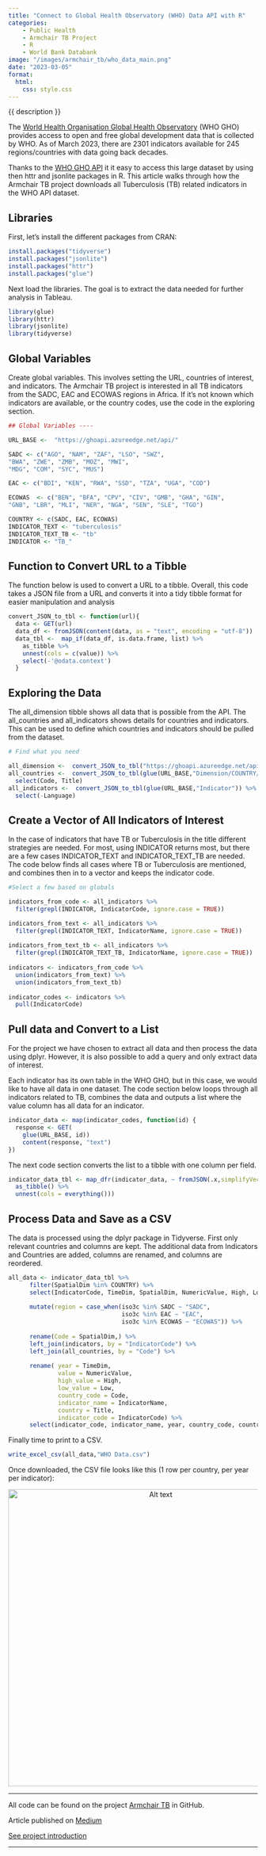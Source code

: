 ```yaml
---
title: "Connect to Global Health Observatory (WHO) Data API with R"
categories: 
    - Public Health
    - Armchair TB Project
    - R
    - World Bank Databank
image: "/images/armchair_tb/who_data_main.png"
date: "2023-03-05"
format: 
  html:
    css: style.css
---
```


```{=html}
<div class="post-description">
  {{ description }}
</div>
```

The [World Health Organisation Global Health Observatory](https://www.who.int/data/gho) (WHO GHO) provides access to open and free global development data that is collected by WHO. As of March 2023, there are 2301 indicators available for 245 regions/countries with data going back decades.

Thanks to the [WHO GHO API](https://www.who.int/data/gho/info/gho-odata-api) it it easy to access this large dataset by using then httr and jsonlite packages in R. This article walks through how the Armchair TB project downloads all Tuberculosis (TB) related indicators in the WHO API dataset.

## Libraries

First, let’s install the different packages from CRAN:

``` r
install.packages("tidyverse") 
install.packages("jsonlite") 
install.packages("httr") 
install.packages("glue")
```

Next load the libraries. The goal is to extract the data needed for further analysis in Tableau.

``` r
library(glue) 
library(httr) 
library(jsonlite) 
library(tidyverse)
```

## Global Variables

Create global variables. This involves setting the URL, countries of interest, and indicators. The Armchair TB project is interested in all TB indicators from the SADC, EAC and ECOWAS regions in Africa. If it’s not known which indicators are available, or the country codes, use the code in the exploring section.

``` r
## Global Variables ----  

URL_BASE <-  "https://ghoapi.azureedge.net/api/" 

SADC <- c("AGO", "NAM", "ZAF", "LSO", "SWZ",            
"BWA", "ZWE", "ZMB", "MOZ", "MWI",            
"MDG", "COM", "SYC", "MUS")  

EAC <- c("BDI", "KEN", "RWA", "SSD", "TZA", "UGA", "COD")  

ECOWAS  <- c("BEN", "BFA", "CPV", "CIV", "GMB", "GHA", "GIN",               
"GNB", "LBR", "MLI", "NER", "NGA", "SEN", "SLE", "TGO")  

COUNTRY <- c(SADC, EAC, ECOWAS)  
INDICATOR_TEXT <- "tuberculosis" 
INDICATOR_TEXT_TB <- "tb" 
INDICATOR <- "TB_"
```

## Function to Convert URL to a Tibble

The function below is used to convert a URL to a tibble. Overall, this code takes a JSON file from a URL and converts it into a tidy tibble format for easier manipulation and analysis

``` r
convert_JSON_to_tbl <- function(url){     
  data <- GET(url)     
  data_df <- fromJSON(content(data, as = "text", encoding = "utf-8"))     
  data_tbl <-  map_if(data_df, is.data.frame, list) %>%          
    as_tibble %>%          
    unnest(cols = c(value)) %>%          
    select(-'@odata.context') 
  }
```

## Exploring the Data

The all_dimension tibble shows all data that is possible from the API. The all_countries and all_indicators shows details for countries and indicators. This can be used to define which countries and indicators should be pulled from the dataset.

``` r
# Find what you need  

all_dimension <-  convert_JSON_to_tbl("https://ghoapi.azureedge.net/api/Dimension")  
all_countries <-  convert_JSON_to_tbl(glue(URL_BASE,"Dimension/COUNTRY/DimensionValues")) %>%
  select(Code, Title)  
all_indicators <-  convert_JSON_to_tbl(glue(URL_BASE,"Indicator")) %>% 
  select(-Language)
```

## Create a Vector of All Indicators of Interest

In the case of indicators that have TB or Tuberculosis in the title different strategies are needed. For most, using INDICATOR returns most, but there are a few cases INDICATOR_TEXT and INDICATOR_TEXT_TB are needed. The code below finds all cases where TB or Tuberculosis are mentioned, and combines then in to a vector and keeps the indicator code.

``` r
#Select a few based on globals 

indicators_from_code <- all_indicators %>%      
  filter(grepl(INDICATOR, IndicatorCode, ignore.case = TRUE))   

indicators_from_text <- all_indicators %>%      
  filter(grepl(INDICATOR_TEXT, IndicatorName, ignore.case = TRUE))  
  
indicators_from_text_tb <- all_indicators %>%      
  filter(grepl(INDICATOR_TEXT_TB, IndicatorName, ignore.case = TRUE))  
  
indicators <- indicators_from_code %>%      
  union(indicators_from_text) %>%      
  union(indicators_from_text_tb)  
  
indicator_codes <- indicators %>%      
  pull(IndicatorCode)
```

## Pull data and Convert to a List

For the project we have chosen to extract all data and then process the data using dplyr. However, it is also possible to add a query and only extract data of interest.

Each indicator has its own table in the WHO GHO, but in this case, we would like to have all data in one dataset. The code section below loops through all indicators related to TB, combines the data and outputs a list where the value column has all data for an indicator.

``` r
indicator_data <- map(indicator_codes, function(id) {     
  response <- GET(         
    glue(URL_BASE, id))     
    content(response, "text") 
})
```

The next code section converts the list to a tibble with one column per field.

``` r
indicator_data_tbl <- map_dfr(indicator_data, ~ fromJSON(.x,simplifyVector = TRUE)%>% 
  as_tibble() %>% 
  unnest(cols = everything())) 
```

## Process Data and Save as a CSV

The data is processed using the dplyr package in Tidyverse. First only relevant countries and columns are kept. The additional data from Indicators and Countries are added, columns are renamed, and columns are reordered.

``` r
all_data <- indicator_data_tbl %>%      
      filter(SpatialDim %in% COUNTRY) %>%      
      select(IndicatorCode, TimeDim, SpatialDim, NumericValue, High, Low) %>%     
      
      mutate(region = case_when(iso3c %in% SADC ~ "SADC",                               
                                iso3c %in% EAC ~ "EAC",                               
                                iso3c %in% ECOWAS ~ "ECOWAS")) %>%      
      
      rename(Code = SpatialDim,) %>%      
      left_join(indicators, by = "IndicatorCode") %>%      
      left_join(all_countries, by = "Code") %>%      
      
      rename( year = TimeDim,            
              value = NumericValue,            
              high_value = High,            
              low_value = Low,           
              country_code = Code,            
              indicator_name = IndicatorName,            
              country = Title,            
              indicator_code = IndicatorCode) %>%      
      select(indicator_code, indicator_name, year, country_code, country, everything())
```

Finally time to print to a CSV.

``` r
write_excel_csv(all_data,"WHO Data.csv")
```

Once downloaded, the CSV file looks like this (1 row per country, per year per indicator):

```{=html}
<div style="text-align: center;">
    <img src="/images/armchair_tb/who_data_1.png" alt="Alt text" width="600" />
</div>
```

------------------------------------------------------------------------

All code can be found on the project [Armchair TB](https://github.com/KirstinLyon/Armchair-TB) in GitHub.

Article published on [Medium](https://medium.com/@kirstin.lyon)

[See project introduction](/posts/armchair_tb_intro.html)

------------------------------------------------------------------------
